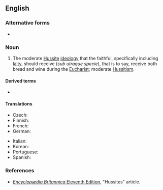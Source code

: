 ==English==
{{wikipedia}}

===Alternative forms===
* {{l|en|utraquism}}

===Noun===
{{en-noun|-}}

# {{label|en|historical|Christianity}} The moderate [[Hussite]] [[ideology]] that the faithful, specifically including [[laity]], should receive {{w|Communion under both kinds}} (''sub utraque specie''), that is to say, receive both bread and wine during the [[Eucharist]]; moderate [[Hussitism]].

====Derived terms====
* {{l|en|Utraquist}}

====Translations====
{{trans-top|moderate Hussitism}}
* Czech: {{t|cs|kališnictví}}
* Finnish: {{t|fi|utrakvismi}}
* French: {{t+|fr|utraquisme|m}}
* German: {{t|de|Kalixtiner|f}}
{{trans-mid}}
* Italian: {{t|it|utraquismo|m}}
* Korean: {{t|ko|양형영성체파}}
* Portuguese: {{t|pt|utraquismo}}
* Spanish: {{t|es|utraquismo|m}}
{{trans-bottom}}

===References===
* [[wikipedia:Encyclopædia Britannica Eleventh Edition|''Encyclopædia Britannica'' Eleventh Edition]], "Hussites" article.